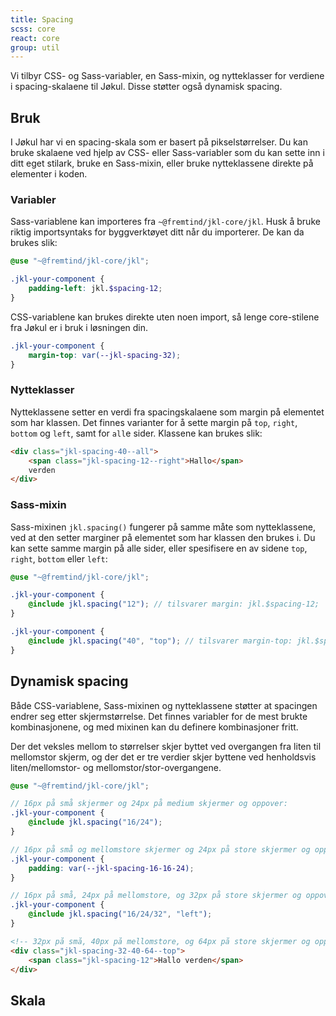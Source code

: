 ```yaml
---
title: Spacing
scss: core
react: core
group: util
---
```



<Ingress>
    Vi tilbyr CSS- og Sass-variabler, en Sass-mixin, og nytteklasser for verdiene i spacing-skalaene til Jøkul. Disse
    støtter også dynamisk spacing.
</Ingress>

## Bruk

I Jøkul har vi en spacing-skala som er basert på pikselstørrelser. Du kan bruke skalaene ved hjelp av CSS- eller Sass-variabler som du kan sette inn i ditt eget stilark, bruke en Sass-mixin, eller bruke nytteklassene direkte på elementer i koden.

### Variabler

Sass-variablene kan importeres fra `~@fremtind/jkl-core/jkl`. Husk å bruke riktig importsyntaks for byggverktøyet ditt når du importerer. De kan da brukes slik:

```scss
@use "~@fremtind/jkl-core/jkl";

.jkl-your-component {
    padding-left: jkl.$spacing-12;
}
```

CSS-variablene kan brukes direkte uten noen import, så lenge core-stilene fra Jøkul er i bruk i løsningen din.

```css
.jkl-your-component {
    margin-top: var(--jkl-spacing-32);
}
```

### Nytteklasser

Nytteklassene setter en verdi fra spacingskalaene som margin på elementet som har klassen. Det finnes varianter for å sette margin på `top`, `right`, `bottom` og `left`, samt for `all`e sider. Klassene kan brukes slik:

```html
<div class="jkl-spacing-40--all">
    <span class="jkl-spacing-12--right">Hallo</span>
    verden
</div>
```

### Sass-mixin

Sass-mixinen `jkl.spacing()` fungerer på samme måte som nytteklassene, ved at den setter marginer på elementet som har klassen den brukes i. Du kan sette samme margin på alle sider, eller spesifisere en av sidene `top`, `right`, `bottom` eller `left`:

```scss
@use "~@fremtind/jkl-core/jkl";

.jkl-your-component {
    @include jkl.spacing("12"); // tilsvarer margin: jkl.$spacing-12;
}

.jkl-your-component {
    @include jkl.spacing("40", "top"); // tilsvarer margin-top: jkl.$spacing-40;
}
```

## Dynamisk spacing

Både CSS-variablene, Sass-mixinen og nytteklassene støtter at spacingen endrer seg etter skjermstørrelse. Det finnes variabler for de mest brukte kombinasjonene, og med mixinen kan du definere kombinasjoner fritt.

Der det veksles mellom to størrelser skjer byttet ved overgangen fra liten til mellomstor skjerm, og der det er tre verdier skjer byttene ved henholdsvis liten/mellomstor- og mellomstor/stor-overgangene.

```scss
@use "~@fremtind/jkl-core/jkl";

// 16px på små skjermer og 24px på medium skjermer og oppover:
.jkl-your-component {
    @include jkl.spacing("16/24");
}

// 16px på små og mellomstore skjermer og 24px på store skjermer og oppover:
.jkl-your-component {
    padding: var(--jkl-spacing-16-16-24);
}

// 16px på små, 24px på mellomstore, og 32px på store skjermer og oppover:
.jkl-your-component {
    @include jkl.spacing("16/24/32", "left");
}
```

```html
<!-- 32px på små, 40px på mellomstore, og 64px på store skjermer og oppover -->
<div class="jkl-spacing-32-40-64--top">
    <span class="jkl-spacing-12">Hallo verden</span>
</div>
```

<div class="jkl-spacing-40--top" />

## Skala

<SpacingScaleTable />
